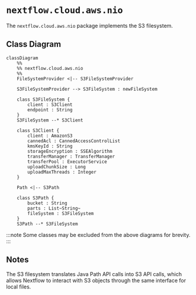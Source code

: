 
# `nextflow.cloud.aws.nio`

The `nextflow.cloud.aws.nio` package implements the S3 filesystem.

## Class Diagram

```mermaid
classDiagram
    %%
    %% nextflow.cloud.aws.nio
    %%
    FileSystemProvider <|-- S3FileSystemProvider

    S3FileSystemProvider --> S3FileSystem : newFileSystem

    class S3FileSystem {
        client : S3Client
        endpoint : String
    }
    S3FileSystem --* S3Client

    class S3Client {
        client : AmazonS3
        cannedAcl : CannedAccessControlList
        kmsKeyId : String
        storageEncryption : SSEAlgorithm
        transferManager : TransferManager
        transferPool : ExecutorService
        uploadChunkSize : Long
        uploadMaxThreads : Integer
    }

    Path <|-- S3Path

    class S3Path {
        bucket : String
        parts : List~String~
        fileSystem : S3FileSystem
    }
    S3Path --* S3FileSystem

```

:::note
Some classes may be excluded from the above diagrams for brevity.
:::

## Notes

The S3 filesystem translates Java Path API calls into S3 API calls, which allows Nextflow to interact with S3 objects through the same interface for local files.
